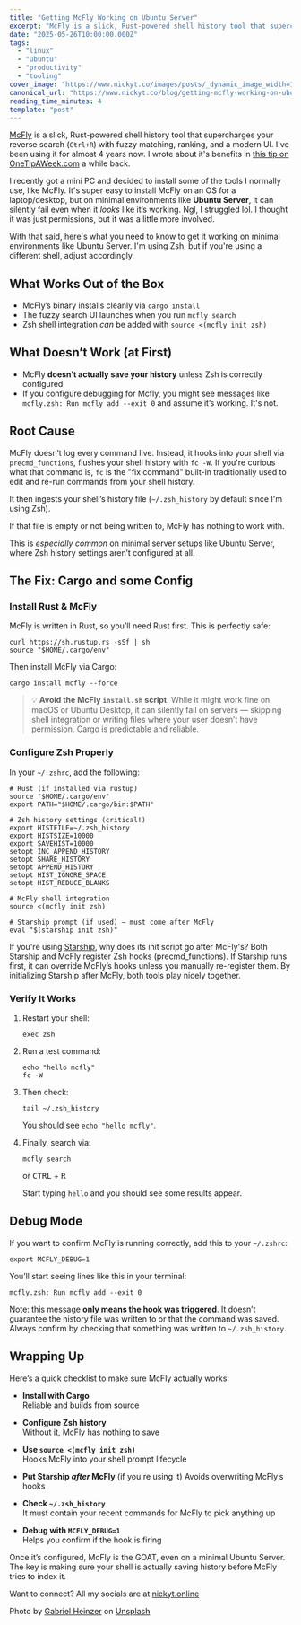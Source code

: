 ```yaml
---
title: "Getting McFly Working on Ubuntu Server"
excerpt: "McFly is a slick, Rust-powered shell history tool that supercharges your reverse search (Ctrl+R) with..."
date: "2025-05-26T10:00:00.000Z"
tags:
  - "linux"
  - "ubuntu"
  - "productivity"
  - "tooling"
cover_image: "https://www.nickyt.co/images/posts/_dynamic_image_width=1000,height=420,fit=cover,gravity=auto,format=auto_https%3A%2F%2Fdev-to-uploads.s3.amazonaws.com%2Fuploads%2Farticles%2F5qa0p4uopclslrbfopki.jpg"
canonical_url: "https://www.nickyt.co/blog/getting-mcfly-working-on-ubuntu-server-without-losing-your-mind-2k5e/"
reading_time_minutes: 4
template: "post"
---
```


[McFly](https://github.com/cantino/mcfly) is a slick, Rust-powered shell history tool that supercharges your reverse search (`Ctrl+R`) with fuzzy matching, ranking, and a modern UI. I've been using it for almost 4 years now. I wrote about it's benefits in [this tip on OneTipAWeek.com](https://one-tip-a-week.beehiiv.com/p/one-tip-a-week-what-s-up-mcfly) a while back.

I recently got a mini PC and decided to install some of the tools I normally use, like McFly. It's super easy to install McFly on an OS for a laptop/desktop, but on minimal environments like **Ubuntu Server**, it can silently fail even when it _looks_ like it’s working. Ngl, I struggled lol. I thought it was just permissions, but it was a little more involved.

With that said, here's what you need to know to get it working on minimal environments like Ubuntu Server. I'm using Zsh, but if you're using a different shell, adjust accordingly.

## What Works Out of the Box

- McFly’s binary installs cleanly via `cargo install`
- The fuzzy search UI launches when you run `mcfly search`
- Zsh shell integration _can_ be added with `source <(mcfly init zsh)`

## What Doesn’t Work (at First)

- McFly **doesn’t actually save your history** unless Zsh is correctly configured
- If you configure debugging for Mcfly, you might see messages like `mcfly.zsh: Run mcfly add --exit 0` and assume it’s working. It's not.

## Root Cause

McFly doesn’t log every command live. Instead, it hooks into your shell via `precmd_functions`, flushes your shell history with `fc -W`. If you're curious what that command is, `fc` is the "fix command" built-in traditionally used to edit and re-run commands from your shell history.

It then ingests your shell’s history file (`~/.zsh_history` by default since I'm using Zsh).

If that file is empty or not being written to, McFly has nothing to work with.

This is _especially common_ on minimal server setups like Ubuntu Server, where Zsh history settings aren’t configured at all.

## The Fix: Cargo and some Config

### Install Rust & McFly

McFly is written in Rust, so you’ll need Rust first. This is perfectly safe:

```
curl https://sh.rustup.rs -sSf | sh
source "$HOME/.cargo/env"
```

Then install McFly via Cargo:

```
cargo install mcfly --force
```

> 💡 **Avoid the McFly `install.sh` script**. While it might work fine on macOS or Ubuntu Desktop, it can silently fail on servers — skipping shell integration or writing files where your user doesn’t have permission. Cargo is predictable and reliable.

### Configure Zsh Properly

In your `~/.zshrc`, add the following:

```
# Rust (if installed via rustup)
source "$HOME/.cargo/env"
export PATH="$HOME/.cargo/bin:$PATH"

# Zsh history settings (critical!)
export HISTFILE=~/.zsh_history
export HISTSIZE=10000
export SAVEHIST=10000
setopt INC_APPEND_HISTORY
setopt SHARE_HISTORY
setopt APPEND_HISTORY
setopt HIST_IGNORE_SPACE
setopt HIST_REDUCE_BLANKS

# McFly shell integration
source <(mcfly init zsh)

# Starship prompt (if used) — must come after McFly
eval "$(starship init zsh)"
```

If you're using [Starship](https://starship.rs/), why does its init script go after McFly's? Both Starship and McFly register Zsh hooks (precmd_functions). If Starship runs first, it can override McFly’s hooks unless you manually re-register them. By initializing Starship after McFly, both tools play nicely together.

### Verify It Works

1. Restart your shell:

   ```
   exec zsh
   ```

1. Run a test command:

   ```
   echo "hello mcfly"
   fc -W
   ```

1. Then check:

   ```
   tail ~/.zsh_history
   ```

   You should see `echo "hello mcfly"`.

1. Finally, search via:

   ```
   mcfly search
   ```

   or <kbd>CTRL</kbd> + <kbd>R</kbd>

   Start typing `hello` and you should see some results appear.

## Debug Mode

If you want to confirm McFly is running correctly, add this to your `~/.zshrc`:

```
export MCFLY_DEBUG=1
```

You’ll start seeing lines like this in your terminal:

```
mcfly.zsh: Run mcfly add --exit 0
```

Note: this message **only means the hook was triggered**. It doesn’t guarantee the history file was written to or that the command was saved. Always confirm by checking that something was written to `~/.zsh_history`.

## Wrapping Up

Here’s a quick checklist to make sure McFly actually works:

- **Install with Cargo**  
  Reliable and builds from source

- **Configure Zsh history**  
  Without it, McFly has nothing to save

- **Use `source <(mcfly init zsh)`**  
  Hooks McFly into your shell prompt lifecycle

- **Put Starship _after_ McFly** (if you're using it)
  Avoids overwriting McFly’s hooks

- **Check `~/.zsh_history`**  
  It must contain your recent commands for McFly to pick anything up

- **Debug with `MCFLY_DEBUG=1`**  
  Helps you confirm if the hook is firing

Once it’s configured, McFly is the GOAT, even on a minimal Ubuntu Server. The key is making sure your shell is actually saving history before McFly tries to index it.

Want to connect?
All my socials are at [nickyt.online](https://nickyt.online)

Photo by <a href="https://unsplash.com/@6heinz3r?utm_content=creditCopyText&utm_medium=referral&utm_source=unsplash">Gabriel Heinzer</a> on <a href="https://unsplash.com/photos/green-and-black-digital-device-xbEVM6oJ1Fs?utm_content=creditCopyText&utm_medium=referral&utm_source=unsplash">Unsplash</a>
